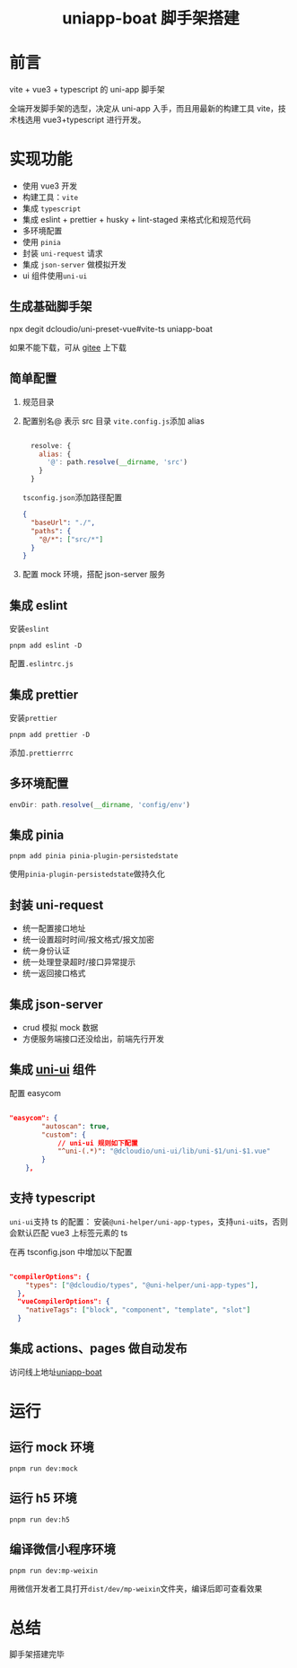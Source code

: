 # <center>uniapp-boat 脚手架搭建</center>

# 前言

vite + vue3 + typescript 的 uni-app 脚手架

全端开发脚手架的选型，决定从 uni-app 入手，而且用最新的构建工具 vite，技术栈选用 vue3+typescript 进行开发。

# 实现功能

- 使用 vue3 开发
- 构建工具：`vite`
- 集成 `typescript`
- 集成 eslint + prettier + husky + lint-staged 来格式化和规范代码
- 多环境配置
- 使用 `pinia`
- 封装 `uni-request` 请求
- 集成 `json-server` 做模拟开发
- ui 组件使用`uni-ui`

## 生成基础脚手架

npx degit dcloudio/uni-preset-vue#vite-ts uniapp-boat

如果不能下载，可从 [gitee](https://gitee.com/dcloud/uni-preset-vue/repository/archive/vite-ts.zip) 上下载

## 简单配置

1. 规范目录

2. 配置别名@ 表示 src 目录
   `vite.config.js`添加 alias

   ```js

     resolve: {
       alias: {
         '@': path.resolve(__dirname, 'src')
       }
     }

   ```

   `tsconfig.json`添加路径配置

   ```json
   {
     "baseUrl": "./",
     "paths": {
       "@/*": ["src/*"]
     }
   }
   ```

3. 配置 mock 环境，搭配 json-server 服务

## 集成 eslint

安装`eslint`

`pnpm add eslint -D`

配置`.eslintrc.js`

## 集成 prettier

安装`prettier`

`pnpm add prettier -D`

添加`.prettierrrc`

## 多环境配置

```js
envDir: path.resolve(__dirname, 'config/env')
```

## 集成 pinia

`pnpm add pinia pinia-plugin-persistedstate`

使用`pinia-plugin-persistedstate`做持久化

## 封装 uni-request

- 统一配置接口地址
- 统一设置超时时间/报文格式/报文加密
- 统一身份认证
- 统一处理登录超时/接口异常提示
- 统一返回接口格式

## 集成 json-server

- crud 模拟 mock 数据
- 方便服务端接口还没给出，前端先行开发

## 集成 [uni-ui](https://uniapp.dcloud.net.cn/component/uniui/uni-ui.html) 组件

配置 easycom

```json

"easycom": {
		"autoscan": true,
		"custom": {
			// uni-ui 规则如下配置
			"^uni-(.*)": "@dcloudio/uni-ui/lib/uni-$1/uni-$1.vue"
		}
	},
```

## 支持 typescript

`uni-ui`支持 ts 的配置：
安装`@uni-helper/uni-app-types`，支持`uni-ui`ts，否则会默认匹配 vue3 上标签元素的 ts

在再 tsconfig.json 中增加以下配置

```json

"compilerOptions": {
    "types": ["@dcloudio/types", "@uni-helper/uni-app-types"],
  },
  "vueCompilerOptions": {
    "nativeTags": ["block", "component", "template", "slot"]
  }
```

## 集成 actions、pages 做自动发布

访问线上地址[uniapp-boat](https://yaolx.github.io/uniapp-boat/)

# 运行

## 运行 mock 环境

`pnpm run dev:mock`

## 运行 h5 环境

`pnpm run dev:h5`

## 编译微信小程序环境

`pnpm run dev:mp-weixin`

用微信开发者工具打开`dist/dev/mp-weixin`文件夹，编译后即可查看效果

# 总结

脚手架搭建完毕
